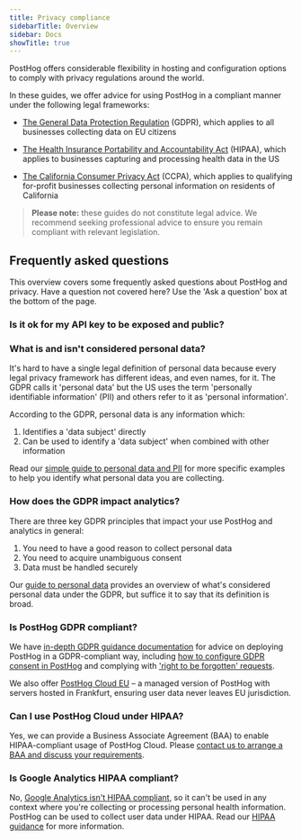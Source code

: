 ```yaml
---
title: Privacy compliance
sidebarTitle: Overview
sidebar: Docs
showTitle: true
---
```


PostHog offers considerable flexibility in hosting and configuration options to comply with privacy regulations around the world.

In these guides, we offer advice for using PostHog in a compliant manner under the following legal frameworks:

- [The General Data Protection Regulation](/docs/privacy/gdpr-compliance/) (GDPR), which applies to all businesses collecting data on EU citizens

- [The Health Insurance Portability and Accountability Act](/docs/privacy/hipaa-compliance/) (HIPAA), which applies to businesses capturing and processing health data in the US

- [The California Consumer Privacy Act](/docs/privacy/ccpa-compliance/) (CCPA), which applies to qualifying for-profit businesses collecting personal information on residents of California

> **Please note:** these guides do not constitute legal advice. We recommend seeking professional advice to ensure you remain compliant with relevant legislation.

## Frequently asked questions

This overview covers some frequently asked questions about PostHog and privacy. Have a question not covered here? Use the 'Ask a question' box at the bottom of the page.

### Is it ok for my API key to be exposed and public?


<ExposedApiKeys />

### What is and isn't considered personal data?

It's hard to have a single legal definition of personal data because every legal privacy framework has different ideas, and even names, for it. The GDPR calls it 'personal data' but the US uses the term 'personally identifiable information' (PII) and others refer to it as 'personal information'.

According to the GDPR, personal data is any information which: 

1. Identifies a 'data subject' directly
2. Can be used to identify a 'data subject' when combined with other information

Read our [simple guide to personal data and PII](/blog/what-is-personal-data-pii) for more specific examples to help you identify what personal data you are collecting.

### How does the GDPR impact analytics?

There are three key GDPR principles that impact your use PostHog and analytics in general:

1. You need to have a good reason to collect personal data
2. You need to acquire unambiguous consent
3. Data must be handled securely

Our [guide to personal data](/blog/what-is-personal-data-pii) provides an overview of what's considered personal data under the GDPR, but suffice it to say that its definition is broad.

### Is PostHog GDPR compliant?

We have [in-depth GDPR guidance documentation](/docs/privacy/gdpr-compliance) for advice on deploying PostHog in a GDPR-compliant way, including [how to configure GDPR consent in PostHog](/docs/privacy/gdpr-compliance#step-4-configure-consent) and complying with ['right to be forgotten' requests](/docs/privacy/gdpr-compliance#complying-with-right-to-be-forgotten-requests).

We also offer [PostHog Cloud EU](https://eu.posthog.com/signup) – a managed version of PostHog with servers hosted in Frankfurt, ensuring user data never leaves EU jurisdiction. 

### Can I use PostHog Cloud under HIPAA?

Yes, we can provide a Business Associate Agreement (BAA) to enable HIPAA-compliant usage of PostHog Cloud. Please [contact us to arrange a BAA and discuss your requirements](/talk-to-a-human). 

### Is Google Analytics HIPAA compliant?

No, [Google Analytics isn't HIPAA compliant](/blog/is-google-analytics-hipaa-compliant), so it can't be used in any context where you're collecting or processing personal health information. PostHog can be used to collect user data under HIPAA. Read our [HIPAA guidance](/docs/privacy/hipaa-compliance) for more information.
